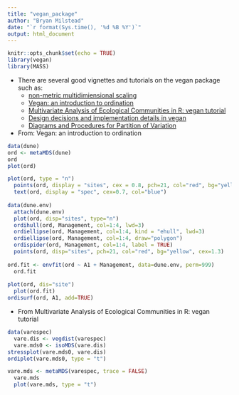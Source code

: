 ```yaml
---
title: "vegan_package"
author: "Bryan Milstead"
date: "`r format(Sys.time(), '%d %B %Y')`"
output: html_document
---
```


```r
knitr::opts_chunk$set(echo = TRUE)
library(vegan)
library(MASS)
```



* There are several good vignettes and tutorials on the vegan package such as: 
    - [non-metric multidimiensional scaling](http://strata.uga.edu/software/pdf/mdsTutorial.pdf)
    - [Vegan: an introduction to ordination](https://cran.r-project.org/web/packages/vegan/vignettes/intro-vegan.pdf)
    - [Multivariate Analysis of Ecological Communities in R: vegan tutorial](http://cc.oulu.fi/~jarioksa/opetus/metodi/vegantutor.pdf)
    - [Design decisions and implementation details in vegan](https://cran.r-project.org/web/packages/vegan/vignettes/decision-vegan.pdf)
    - [Diagrams and Procedures for Partition of
Variation](https://cran.r-project.org/web/packages/vegan/vignettes/partitioning.pdf)

* From: Vegan: an introduction to ordination

```r

data(dune)
ord <- metaMDS(dune)
ord
plot(ord)

plot(ord, type = "n")
  points(ord, display = "sites", cex = 0.8, pch=21, col="red", bg="yellow")
  text(ord, display = "spec", cex=0.7, col="blue")
  
data(dune.env)
  attach(dune.env)
  plot(ord, disp="sites", type="n")
  ordihull(ord, Management, col=1:4, lwd=3)
  ordiellipse(ord, Management, col=1:4, kind = "ehull", lwd=3)
  ordiellipse(ord, Management, col=1:4, draw="polygon")
  ordispider(ord, Management, col=1:4, label = TRUE)
  points(ord, disp="sites", pch=21, col="red", bg="yellow", cex=1.3)
  
ord.fit <- envfit(ord ~ A1 + Management, data=dune.env, perm=999)
  ord.fit
  
plot(ord, dis="site")
  plot(ord.fit)
ordisurf(ord, A1, add=TRUE)
```

* From Multivariate Analysis of Ecological Communities in R: vegan tutorial

```r
data(varespec)
  vare.dis <- vegdist(varespec)
  vare.mds0 <- isoMDS(vare.dis)
stressplot(vare.mds0, vare.dis)
ordiplot(vare.mds0, type = "t")

vare.mds <- metaMDS(varespec, trace = FALSE)
  vare.mds
  plot(vare.mds, type = "t")




```





